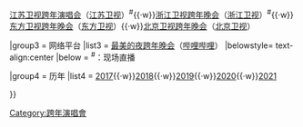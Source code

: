 {{Navbox
|name = 中国大陆跨年晚会
|title = [[跨年|中国大陆跨年晚会]]
|above = 
|image = 

|group1 = 中央级
|list1 = [[中央广播电视总台跨年晚会]]（[[中央广播电视总台]]）

|group2 = 省级卫视
|list2 = [[湖南卫视跨年晚会]]（[[湖南卫视]]）<sup>#</sup>{{·w}}[[江苏卫视跨年演唱会]]（[[江苏卫视]]）<sup>#</sup>{{·w}}[[浙江卫视跨年晚会]]（[[浙江卫视]]）<sup>#</sup>{{·w}}[[东方卫视跨年晚会]]（[[东方卫视]]）{{·w}}[[北京卫视跨年晚会]]（[[北京卫视]]）

|group3 = 网络平台
|list3 = [[Bilibili最美的夜|最美的夜跨年晚会]]（[[哔哩哔哩]]）
|belowstyle= text-align:center
|below = <sup>#</sup>：现场直播

|group4 = 历年
|list4 = [[中国大陆各大卫视跨年演唱会 (2017年)|2017]]{{·w}}[[中国大陆各大跨年演唱会 (2018年)|2018]]{{·w}}[[中国大陆各大跨年演唱会 (2019年)|2019]]{{·w}}[[中国大陆各大跨年演唱会 (2020年)|2020]]{{·w}}[[中国大陆各大跨年演唱会 (2021年)|2021]]

}}<noinclude>

[[Category:跨年演唱會]]

</noinclude>